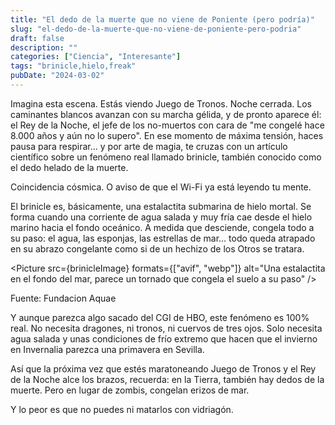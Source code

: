 ```yaml
---
title: "El dedo de la muerte que no viene de Poniente (pero podría)"
slug: "el-dedo-de-la-muerte-que-no-viene-de-poniente-pero-podria"
draft: false
description: ""
categories: ["Ciencia", "Interesante"]
tags: "brinicle,hielo,freak"
pubDate: "2024-03-02"
---
```



Imagina esta escena. Estás viendo Juego de Tronos. Noche cerrada. Los caminantes blancos avanzan con su marcha gélida, y de pronto aparece él: el Rey de la Noche, el jefe de los no-muertos con cara de "me congelé hace 8.000 años y aún no lo supero". En ese momento de máxima tensión, haces pausa para respirar… y por arte de magia, te cruzas con un artículo científico sobre un fenómeno real llamado brinicle, también conocido como el dedo helado de la muerte.

Coincidencia cósmica. O aviso de que el Wi-Fi ya está leyendo tu mente.

El brinicle es, básicamente, una estalactita submarina de hielo mortal. Se forma cuando una corriente de agua salada y muy fría cae desde el hielo marino hacia el fondo oceánico. A medida que desciende, congela todo a su paso: el agua, las esponjas, las estrellas de mar… todo queda atrapado en su abrazo congelante como si de un hechizo de los Otros se tratara.

<Picture src={brinicleImage} formats={["avif", "webp"]} alt="Una estalactita en el fondo del mar, parece un tornado que congela el suelo a su paso" />
<figcaption>
  <ExternalLink href="https://www.fundacionaquae.org/wiki/el-brinicle-o-el-helado-dedo-de-la-muerte/">
    Fuente: Fundacion Aquae
  </ExternalLink>
</figcaption>

Y aunque parezca algo sacado del CGI de HBO, este fenómeno es 100% real. No necesita dragones, ni tronos, ni cuervos de tres ojos. Solo necesita agua salada y unas condiciones de frío extremo que hacen que el invierno en Invernalia parezca una primavera en Sevilla.

Así que la próxima vez que estés maratoneando Juego de Tronos y el Rey de la Noche alce los brazos, recuerda: en la Tierra, también hay dedos de la muerte. Pero en lugar de zombis, congelan erizos de mar.

Y lo peor es que no puedes ni matarlos con vidriagón.
